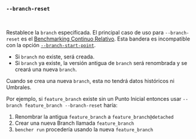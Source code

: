 ### `--branch-reset`

<br />

Restablece la `branch` especificada.
El principal caso de uso para `--branch-reset` es el [Benchmarking Continuo Relativo][benchmarking continuo relativo].
Esta bandera es incompatible con la opción [`--branch-start-point`][punto de inicio de branch].

- Si `branch` no existe, será creada.
- Si `branch` ya existe, la versión antigua de `branch` será renombrada
  y se creará una nueva `branch`.

Cuando se crea una nueva `branch`, esta no tendrá datos históricos ni Umbrales.

Por ejemplo, si `feature_branch` existe sin un Punto Inicial
entonces usar `--branch feature_branch --branch-reset`
haría:

1. Renombrar la antigua `feature_branch` a `feature_branch@detached`
2. Crear una nueva Branch llamada `feature_branch`
3. `bencher run` procedería usando la nueva `feature_branch`

[benchmarking continuo relativo]: /es/docs/how-to/track-benchmarks/#relative-continuous-benchmarking

[punto de inicio de branch]: #--branch-start-point-branch